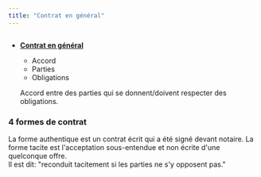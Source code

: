 ```yaml
---
title: "Contrat en général"
---
```


<img src="https://media.giphy.com/media/v1.Y2lkPTc5MGI3NjExdXRreW1maDB6MThpZjRnZDhjbW1rcmFveThpczN6eWR5bGNmeThteCZlcD12MV9pbnRlcm5hbF9naWZfYnlfaWQmY3Q9Zw/GqtNlBsWoEXDy/giphy.gif" alt="" />

- <b><u>Contrat en général</u></b>
  - Accord
  - Parties
  - Obligations

  <Info>Accord entre des parties qui se donnent/doivent respecter des obligations.</Info>

### 4 formes de contrat
<CardGroup cols={2}>
  <Card title="Écrite" icon="square-1"></Card>
  <Card title="Orale" icon="square-2"></Card>
  <Card title="Authentique" icon="square-3"></Card>
  <Card title="Tacite" icon="square-4"></Card>
</CardGroup>

<Tip>La forme authentique est un contrat écrit qui a été signé devant notaire.</Tip>
<Tip>
  La forme tacite est l'acceptation sous-entendue et non écrite d'une quelconque offre.
  <br />Il est dit: "reconduit tacitement si les parties ne s'y opposent pas."
</Tip>